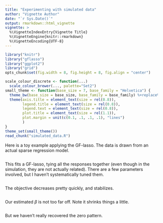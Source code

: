 ```yaml
---
title: "Experimenting with simulated data"
author: "Vignette Author"
date: "`r Sys.Date()`"
output: rmarkdown::html_vignette
vignette: >
  %\VignetteIndexEntry{Vignette Title}
  %\VignetteEngine{knitr::rmarkdown}
  %\VignetteEncoding{UTF-8}
---
```


```r
library("knitr")
library("gflasso")
library("ggplot2")
library("grid")
opts_chunk$set(fig.width = 8, fig.height = 8, fig.align = "center")

scale_colour_discrete <- function(...)
  scale_colour_brewer(..., palette="Set2")
small_theme <- function(base_size = 7, base_family = "Helvetica") {
  theme_bw(base_size = base_size, base_family = base_family) %+replace%
  theme(axis.title = element_text(size = rel(0.8)),
        legend.title = element_text(size = rel(0.8)),
        legend.text = element_text(size = rel(0.8)),
        plot.title = element_text(size = rel(1.1)),
        plot.margin = unit(c(0.1, .1, .1, .1), "lines")
        )
}
theme_set(small_theme())
read_chunk("simulated_data.R")
```

Here is a toy example applying the GF-lasso. The data is drawn from an
actual sparse regression model.

```r
```

This fits a GF-lasso, tying all the responses together (even though in
the simulation, they are not actually related). There are a few
parameters involved, but I haven't systematically tuned them.

```r
```

The objective decreases pretty quickly, and stabilizes.

```r
```

Our estimated $\beta$ is not too far off. Note it shrinks things a
little.

```r
```

But we haven't really recovered the zero pattern.

```r
```

